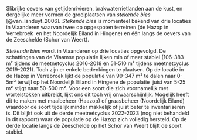 Slibrijke oevers van getijdenrivieren, brakwaterrietlanden aan de kust, en dergelijke meer vormen de groeiplaatsen van *stekende bies* [@van_landuyt_2006]*. Stekende bies* is momenteel bekend van drie locaties in Vlaanderen waarvan twee op opgespoten terreinen (de Hazop in Verrebroek  en het Noordelijk Eiland in Hingene) en één langs de oevers van de Zeeschelde (Schor van Weert).

*Stekende bies* wordt in Vlaanderen op drie locaties opgevolgd.
De schattingen van de Vlaamse populatie lijken min of meer stabiel (106-383 m² tijdens de meetnetcyclus 2016-2018 en 51-510 m² tijdens meetnetcyclus 2019-2021).
Toch zijn er enkele bedenkingen te plaatsen.
Op de locatie in de Hazop in Verrebroek lijkt de populatie van 99-347 m² te dalen naar 0-5m² terwijl op het Noordelijk Eiland in Hingene de populatie  juist van 5-25 m² stijgt naar 50-500 m².
Voor een soort die zich voornamelijk met wortelstokken uitbreidt, lijkt ons dit toch vrij onwaarschijnlijk.
Mogelijk heeft dit te maken met maaibeheer (Haazop) of graasbeheer (Noordelijk Eiland) waardoor de soort tijdelijk minder makkelijk of juist beter te inventariseren is.
Dit blijkt ook uit de derde meetnetcyclus 2022-2023 (nog niet behandeld in dit rapport) waar de populatie op de Hazop zich volledig hersteld.
Op de derde locatie langs de Zeeschelde op het Schor van Weert blijft de soort stabiel.

